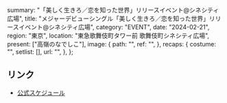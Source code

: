   summary: "「美しく生きろ／恋を知った世界」リリースイベント@シネシティ広場",
  title: "メジャーデビューシングル「美しく生きろ／恋を知った世界」リリースイベント@シネシティ広場",
  category: "EVENT",
  date: "2024-02-21",
  region: "東京",
  location: "東急歌舞伎町タワー前 歌舞伎町シネシティ広場",
  present: ["高嶺のなでしこ"],
  image: {
    path: "",
    ref: "",
  },
  recaps: {
    costume: "",
    setlist: [],
    url: "",
  },
};

## リンク

- [公式スケジュール](https://takanenonadeshiko.jp/?p=1797)
